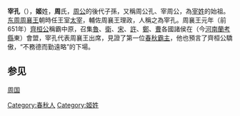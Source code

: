 '''宰孔'''（{{bd|?||?||}}），'''姬'''姓，'''周'''氏，[[周公|周公]]的後代子孫，又稱周公孔、宰周公，為[[宰姓|宰姓]]的始祖。[[东周|东周]][[周襄王|周襄王]]朝時任王室[[太宰|太宰]]，輔佐周襄王理政，人稱之為宰孔。周襄王元年（前651年）[[齊桓公|齊桓公]]稱霸中原，召集[[鲁国|魯]]、[[衛|衛]]、[[宋|宋]]、[[許|許]]、[[鄭|鄭]]、[[曹|曹]]各國諸侯在（今[[河南|河南]][[蘭考縣|蘭考縣]]東）會盟，宰孔代表周襄王出席，見證了第一位[[春秋五霸|春秋霸主]]，他也預言了齊桓公驕傲，“不務德而勤遠略”的下場。

==参见==
[[周国_(畿内诸侯国)|周国]]

[[Category:春秋人|Category:春秋人]]
[[Category:姬姓|Category:姬姓]]